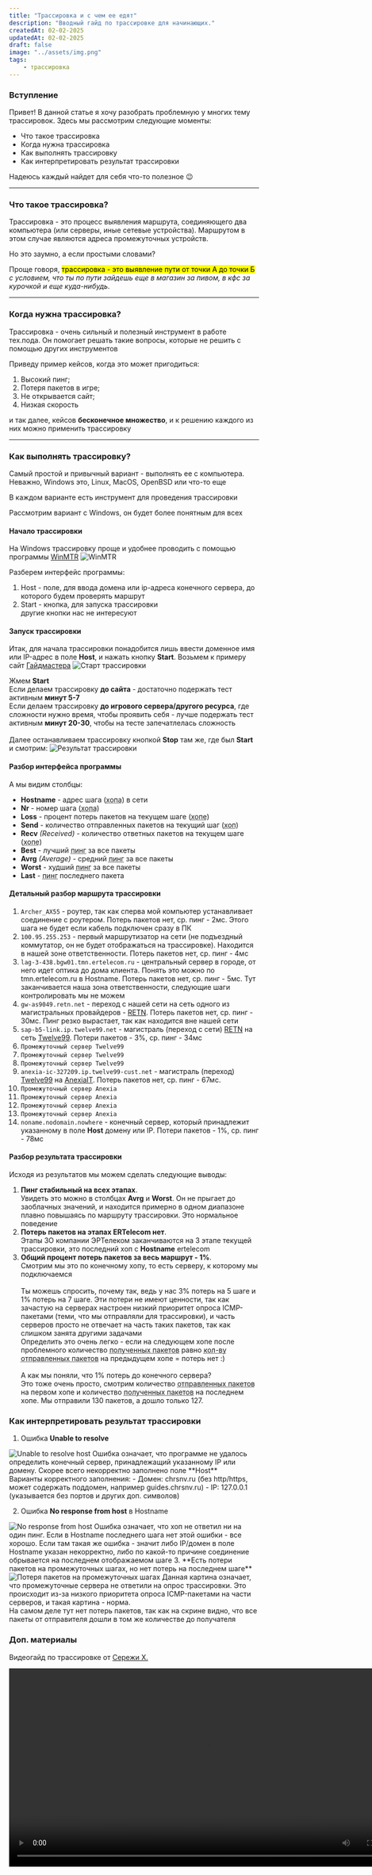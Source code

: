```yaml
---
title: "Трассировка и с чем ее едят"
description: "Вводный гайд по трассировке для начинающих."
createdAt: 02-02-2025
updatedAt: 02-02-2025
draft: false
image: "../assets/img.png"
tags:
    - трассировка
---
```



### Вступление

Привет!
В данной статье я хочу разобрать проблемную у многих тему трассировок. Здесь мы рассмотрим следующие моменты:
- Что такое трассировка
- Когда нужна трассировка
- Как выполнять трассировку
- Как интерпретировать результат трассировки

Надеюсь каждый найдет для себя что-то полезное 😉

---

### Что такое трассировка?

Трассировка - это процесс выявления маршрута, соединяющего два компьютера (или серверы, иные сетевые устройства). Маршрутом в этом случае являются адреса промежуточных устройств.

Но это заумно, а если простыми словами?

Проще говоря, <mark>трассировка - это выявление пути от точки А до точки Б</mark><br/>_с условием, что ты по пути зайдешь еще в магазин за пивом, в кфс за курочкой и еще куда-нибудь_.

---

### Когда нужна трассировка?

Трассировка - очень сильный и полезный инструмент в работе тех.пода. Он помогает решать такие вопросы, которые не решить с помощью других инструментов

Приведу пример кейсов, когда это может пригодиться:
1. Высокий пинг;
2. Потеря пакетов в игре;
3. Не открывается сайт;
4. Низкая скорость

и так далее, кейсов **бесконечное множество**, и к решению каждого из них можно применить трассировку

---

### Как выполнять трассировку?

Самый простой и привычный вариант - выполнять ее с компьютера. Неважно, Windows это, Linux, MacOS, OpenBSD или что-то еще

В каждом варианте есть инструмент для проведения трассировки

Рассмотрим вариант с Windows, он будет более понятным для всех

#### Начало трассировки

На Windows трассировку проще и удобнее проводить с помощью программы <a href="https://archive.nichost.ru/winmtr-v092.zip" target="_blank">WinMTR</a>
<Image src={winmtr} alt="WinMTR" />

Разберем интерфейс программы:
1. Host - поле, для ввода домена или ip-адреса конечного сервера, до которого будем проверять маршрут
2. Start - кнопка, для запуска трассировки<br/>
другие кнопки нас не интересуют

#### Запуск трассировки

Итак, для начала трассировки понадобится лишь ввести доменное имя или IP-адрес в поле **Host**, и нажать кнопку **Start**. Возьмем к примеру сайт <a href="https://guides.chrsnv.ru" target="_blank">Гайдмастера</a>
<Image src={start_trace} alt="Старт трассировки" />

Жмем **Start**<br/>
Если делаем трассировку **до сайта** - достаточно подержать тест активным **минут 5-7**<br/>
Если делаем трассировку **до игрового сервера/другого ресурса**, где сложности нужно время, чтобы проявить себя - лучше подержать тест активным **минут 20-30**, чтобы на тесте запечатлелась сложность<br/><br/>
Далее останавливаем трассировку кнопкой **Stop** там же, где был **Start** и смотрим:
<Image src={trace_result} alt="Результат трассировки" />

#### Разбор интерфейса программы
А мы видим столбцы:
- **Hostname** - адрес шага (<abbr title="от слова hop - прыжок">хопа</abbr>) в сети 
- **Nr** - номер шага (<abbr title="от слова hop - прыжок">хопа</abbr>)
- **Loss** - процент потерь пакетов на текущем шаге (<abbr title="от слова hop - прыжок">хопе</abbr>)
- **Send** - количество отправленных пакетов на текущий шаг (<abbr title="от слова hop - прыжок">хоп</abbr>)
- **Recv** <i>(Received)</i> - количество ответных пакетов на текущем шаге (<abbr title="от слова hop - прыжок">хопе</abbr>)
- **Best** - лучший <abbr title="Отклик до ресурса">пинг</abbr> за все пакеты
- **Avrg** <i>(Average)</i> - средний <abbr title="Отклик до ресурса">пинг</abbr> за все пакеты
- **Worst** - худший <abbr title="Отклик до ресурса">пинг</abbr> за все пакеты
- **Last** - <abbr title="Отклик до ресурса">пинг</abbr> последнего пакета

#### Детальный разбор маршрута трассировки
1. `Archer_AX55` - роутер, так как сперва мой компьютер устанавливает соединение с роутером. Потерь пакетов нет, ср. пинг - 2мс. Этого шага не будет если кабель подключен сразу в ПК
2. `100.95.255.253` - первый маршрутизатор на сети (не подъездный коммутатор, он не будет отображаться на трассировке). Находится в нашей зоне ответственности. Потерь пакетов нет, ср. пинг - 4мс
3. `lag-3-438.bgw01.tmn.ertelecom.ru`	- центральный сервер в городе, от него идет оптика до дома клиента. Понять это можно по tmn.ertelecom.ru в Hostname. Потерь пакетов нет, ср. пинг - 5мс. Тут заканчивается наша зона ответственности, следующие шаги контролировать мы не можем
4. `gw-as9049.retn.net` - переход с нашей сети на сеть одного из магистральных провайдеров - <a href="https://retn.net" target="_blank">RETN</a>. Потерь пакетов нет, ср. пинг - 30мс. Пинг резко вырастает, так как находится вне нашей сети
5. `sap-b5-link.ip.twelve99.net` - магистраль (переход с сети) <a href="https://retn.net" target="_blank">RETN</a> на сеть <a href="https://en.wikipedia.org/wiki/Arelion" target="_blank">Twelve99</a>. Потери пакетов - 3%, ср. пинг - 34мс
6. `Промежуточный сервер Twelve99`
7. `Промежуточный сервер Twelve99`
8. `Промежуточный сервер Twelve99`
9. `anexia-ic-327209.ip.twelve99-cust.net` - магистраль (переход) <a href="https://en.wikipedia.org/wiki/Arelion" target="_blank">Twelve99</a> на <a href="https://anexia.com/en/company" target="_blank">AnexiaIT</a>. Потерь пакетов нет, ср. пинг - 67мс.
10. `Промежуточный сервер Anexia`
11. `Промежуточный сервер Anexia`
12. `Промежуточный сервер Anexia`
13. `Промежуточный сервер Anexia`
14. `noname.nodomain.nowhere` - конечный сервер, который принадлежит указанному в поле **Host** домену или IP. Потери пакетов - 1%, ср. пинг - 78мс

#### Разбор результата трассировки

Исходя из результатов мы можем сделать следующие выводы:
1. **Пинг стабильный на всех этапах**.<br/>Увидеть это можно в столбцах **Avrg** и **Worst**. Он не прыгает до заоблачных значений, и находится примерно в одном диапазоне плавно повышаясь по маршруту трассировки. Это нормальное поведение
2. **Потерь пакетов на этапах ERTelecom нет**. <br/>Этапы ЗО компании ЭРТелеком заканчиваются на 3 этапе текущей трассировки, это последний хоп с **Hostname** ertelecom
3. **Общий процент потерь пакетов за весь маршрут - 1%**.<br/>Смотрим мы это по конечному хопу, то есть серверу, к которому мы подключаемся<br/><br/>
Ты можешь спросить, почему так, ведь у нас 3% потерь на 5 шаге и 1% потерь на 7 шаге. Эти потери не имеют ценности, так как зачастую на серверах настроен низкий приоритет опроса ICMP-пакетами (теми, что мы отправляли для трассировки), и часть серверов просто не отвечает на часть таких пакетов, так как слишком занята другими задачами<br/>
Определить это очень легко - если на следующем хопе после проблемного количество <abbr title="Столбец Recv">полученных пакетов</abbr> равно <abbr title="Столбец Sent">кол-ву отправленных пакетов</abbr> на предыдущем хопе = потерь нет :)<br/><br/>
А как мы поняли, что 1% потерь до конечного сервера?<br/>
Это тоже очень просто, смотрим количество <abbr title="Столбец Sent">отправленных пакетов</abbr> на первом хопе и количество <abbr title="Столбец Recv">полученных пакетов</abbr> на последнем хопе. Мы отправили 130 пакетов, а дошло только 127.

### Как интерпретировать результат трассировки
1. Ошибка **Unable to resolve**<br/>
<Image src={unable_to_resolve} alt="Unable to resolve host" />
Ошибка означает, что программе не удалось определить конечный сервер, принадлежащий указанному IP или домену. Скорее всего некорректно заполнено поле **Host**<br/>
Варианты корректного заполнения:
- Домен: chrsnv.ru (без http/https, может содержать поддомен, например guides.chrsnv.ru)
- IP: 127.0.0.1 (указывается без портов и других доп. символов)

2. Ошибка **No response from host** в Hostname<br/>
<Image src={no_response_from_host} alt="No response from host" />
Ошибка означает, что хоп не ответил ни на один пинг. Если в Hostname последнего шага нет этой ошибки - все хорошо. Если там такая же ошибка - значит либо IP/домен в поле Hostname указан некорректно, либо по какой-то причине соединение обрывается на последнем отображаемом шаге
3. **Есть потери пакетов на промежуточных шагах, но нет потерь на последнем шаге**<br/>
<Image src={packets_loss} alt="Потеря пакетов на промежуточных шагах" />
Данная картина означает, что промежуточные сервера не ответили на опрос трассировки. Это происходит из-за низкого приоритета опроса ICMP-пакетами на части серверов, и такая картина - норма.<br/>
На самом деле тут нет потерь пакетов, так как на скрине видно, что все пакеты от отправителя дошли в том же количестве до получателя

### Доп. материалы
Видеогайд по трассировке от <a href="https://t.me/viijko" target="_blank">Сережи Х.</a>

<video width="800px" controls>
    <source src="/posts/01-tracing/video.mp4" type="video/mp4" />
    Your browser does not support the video tag.
</video>
